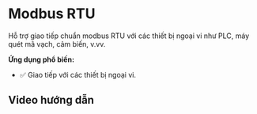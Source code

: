 # Modbus RTU

Hỗ trợ giao tiếp chuẩn modbus RTU với các thiết bị ngoại vi như PLC, máy quét mã vạch, cảm biến, v.vv.

**Ứng dụng phổ biến:**
- :white_check_mark: Giao tiếp với các thiết bị ngoại vi.

## Video hướng dẫn
<VideoPlayer url='/videos/modbus/modbusRTU.mp4' youtubeUrl='https://www.youtube.com/watch?v=9RP1vQhj8xY' />
